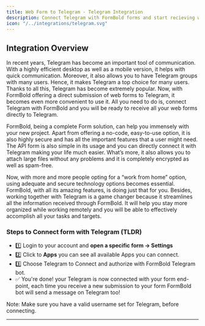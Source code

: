 ```yaml
---
title: Web Form to Telegram - Telegram Integration
description: Connect Telegram with FormBold forms and start recieving website form submissions instantly with data and notifications.
icon: "/../integrations/telegram.svg"
---
```


## Integration Overview

In recent years, Telegram has become an important tool of communication. With a highly efficient desktop as well as a mobile version, it helps with quick communication. Moreover, it also allows you to have Telegram groups with many users. Hence, it makes Telegram a top choice for many users. Thanks to all this, Telegram has become extremely popular. Now, with FormBold offering a direct submission of web forms to Telegram, it becomes even more convenient to use it. All you need to do is, connect Telegram with FormBold and you will be ready to receive all your web forms directly to Telegram. 

FormBold, being a complete Form solution, can help you immensely with your new project. Apart from offering a no-code, easy-to-use option, it is also highly secure and has all the important features that a user might need. The API form is also simple in its usage and you can directly connect it with Telegram making your life much easier. What’s more, it also allows you to attach large files without any problems and it is completely encrypted as well as spam-free. 

Now, with more and more people opting for a “work from home” option, using adequate and secure technology options becomes essential. FormBold, with all its amazing features, is doing just that for you. Besides, working together with Telegram is a game changer because it streamlines all the information received through FormBold. It will help you stay more organized while working remotely and you will be able to effectively accomplish all your tasks and targets. 

### Steps to Connect form with Telegram (TLDR)
+ 1️⃣ Login to your account and **open a specific form -> Settings**
+ 2️⃣ Click to **Apps** you can see all available Apps you can connect.
+ 3️⃣ Choose Telegram to Connect and authorize with FormBold Telegram bot.
+ ✅ You're done! your Telegram is now connected with your form end-point, each time you receive a new submission to your form FormBold bot will send a message on Telegram too!

Note: Make sure you have a valid username set for Telegram, before connecting.
___